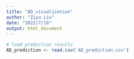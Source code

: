 ```yaml
---
title: "AD_visualization"
author: "Ziyu Liu"
date: "2022/7/18"
output: html_document
---
```

```r
# load prediction results
AD_prediction <- read.csv('AD_prediction.csv')
```
